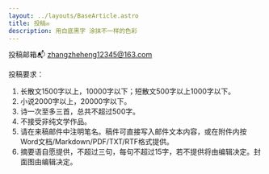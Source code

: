 ```yaml
---
layout: ../layouts/BaseArticle.astro
title: 投稿✉️
description: 用白底黑字 涂抹不一样的色彩
---
```


投稿邮箱📬 zhangzheheng12345@163.com

投稿要求：

1. 长散文1500字以上，10000字以下；短散文500字以上1000字以下。
2. 小说2000字以上，20000字以下。
3. 诗一次至多三首，总共不超过500字。
4. 不接受非纯文学作品。
5. 请在来稿邮件中注明笔名。稿件可直接写入邮件文本内容，或在附件内按Word文档/Markdown/PDF/TXT/RTF格式提供。
6. 摘要语自愿提供，不超过三句，每句不超过15字，若不提供将由编辑决定。封面图由编辑决定。
